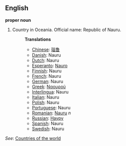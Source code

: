 ==English==

'''proper noun'''

# Country in Oceania. Official name: Republic of Nauru.
#:'''Translations'''
#:*[[Chinese]]: [[瑙鲁]]
#:*[[Danish]]: Nauru
#:*[[Dutch]]: Nauru
#:*[[Esperanto]]: [[Nauro]]
#:*[[Finnish]]: Nauru
#:*[[French]]: Nauru
#:*[[German]]: Nauru
#:*[[Greek]]: [[Ναουρού]]
#:*[[Interlingua]]: Nauru
#:*[[Italian]]: Nauru
#:*[[Polish]]: Nauru
#:*[[Portuguese]]: Nauru
#:*[[Romanian]]: [[Nauru]] ''n''
#:*[[Russian]]: [[Науру]]
#:*[[Spanish]]: Nauru
#:*[[Swedish]]: Nauru

''See'': [[Countries of the world]]